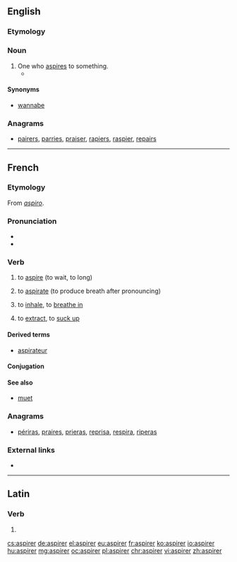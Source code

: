 ==English==

===Etymology===
{{suffix|aspire|er|lang=en}}

===Noun===
{{en-noun}}

# One who [[aspire]]s to something.
#* {{quote-journal|date=October 4, 2007|author=Stephanie Rosenbloom|title=Calling All Alpha Kitties|work=New York Times|url=http://www.nytimes.com/2007/10/04/fashion/04atoosa.html
|passage=Yet as the Rapunzel-editor in her high tower, she said, she had begun to feel walled off from the legions of '''aspirers'''.}}

====Synonyms====
* [[wannabe]]

===Anagrams===
* [[pairers#English|pairers]], [[parries#English|parries]], [[praiser#English|praiser]], [[rapiers#English|rapiers]], [[raspier#English|raspier]], [[repairs#English|repairs]]

----

==French==

===Etymology===
From {{etyl|la|fr}} ''[[aspiro]]''.

===Pronunciation===
* {{IPA|/as.pi.ʁe/|lang=fr}}
* {{audio|Fr-aspirer.ogg|aspirer|lang=fr}}

===Verb===
{{fr-verb}}

# {{label|fr|intransitive|followed by à}} to [[aspire]] (to wait, to long)
# {{label|fr|transitive}} to [[aspirate]] (to produce breath after pronouncing)
# {{label|fr|transitive}} to [[inhale]], to [[breathe in]]
# {{label|fr|transitive}} to [[extract]], to [[suck up]]

====Derived terms====
* [[aspirateur]]

====Conjugation====
{{fr-conj-auto}}

====See also====
* [[muet]]

===Anagrams===
* [[périras#French|périras]], [[praires#French|praires]], [[prieras#French|prieras]], [[reprisa#French|reprisa]], [[respira#French|respira]], [[riperas#French|riperas]]

===External links===
* {{R:TLFi}}

----

==Latin==

===Verb===
{{la-verb-form|aspīrer}}

# {{inflection of|aspīrō||1|s|pres|pasv|subj|lang=la}}

[[cs:aspirer]]
[[de:aspirer]]
[[el:aspirer]]
[[eu:aspirer]]
[[fr:aspirer]]
[[ko:aspirer]]
[[io:aspirer]]
[[hu:aspirer]]
[[mg:aspirer]]
[[oc:aspirer]]
[[pl:aspirer]]
[[chr:aspirer]]
[[vi:aspirer]]
[[zh:aspirer]]